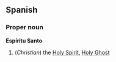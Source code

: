 ==Spanish==
===Proper noun===
'''Espíritu Santo'''

# (''Christian'') the [[Holy Spirit]], [[Holy Ghost]]